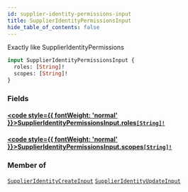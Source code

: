 ```yaml
---
id: supplier-identity-permissions-input
title: SupplierIdentityPermissionsInput
hide_table_of_contents: false
---
```








Exactly like SupplierIdentityPermissions

```graphql
input SupplierIdentityPermissionsInput {
  roles: [String]!
  scopes: [String]!
}
```


### Fields

#### [<code style={{ fontWeight: 'normal' }}>SupplierIdentityPermissionsInput.<b>roles</b></code>](#)<Bullet />[`[String]!`](/supply/api/graphql-admin/reference/scalars/string) <Badge class="secondary" text="non-null"/> <Badge class="secondary" text="scalar"/>
> 
> 

#### [<code style={{ fontWeight: 'normal' }}>SupplierIdentityPermissionsInput.<b>scopes</b></code>](#)<Bullet />[`[String]!`](/supply/api/graphql-admin/reference/scalars/string) <Badge class="secondary" text="non-null"/> <Badge class="secondary" text="scalar"/>
> 
> 



### Member of

[`SupplierIdentityCreateInput`](/supply/api/graphql-admin/reference/inputs/supplier-identity-create-input)  <Badge class="secondary" text="input"/><Bullet />[`SupplierIdentityUpdateInput`](/supply/api/graphql-admin/reference/inputs/supplier-identity-update-input)  <Badge class="secondary" text="input"/>



